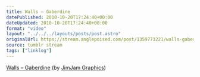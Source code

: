 ```yaml
---
title: Walls – Gaberdine
datePublished: 2010-10-20T17:24:40+00:00
dateUpdated: 2010-10-20T17:24:40+00:00
format: "video"
layout: "../../../layouts/posts/post.astro"
originalUrl: https://stream.anglepoised.com/post/1359773221/walls-gaberdine-by-jimjam-graphics
source: tumblr stream
tags: ["linklog"]
---
```



<Vimeo id="https://vimeo.com/15152194" />

[Walls &#8211; Gaberdine][1] (by [JimJam Graphics][2])

[1]: https://vimeo.com/15152194
[2]: https://vimeo.com/jimjam
